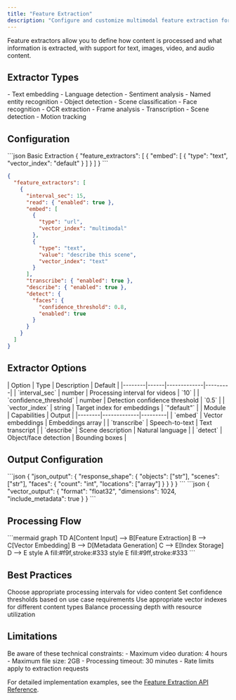 ```yaml
---
title: "Feature Extraction"
description: "Configure and customize multimodal feature extraction for different content types"
---
```


<Note>
  Feature extractors allow you to define how content is processed and what information is extracted, with support for text, images, video, and audio content.
</Note>

## Extractor Types

<CardGroup cols={3}>
  <Card title="Text Processing" icon="font">
    - Text embedding
    - Language detection
    - Sentiment analysis
    - Named entity recognition
  </Card>
  
  <Card title="Image Analysis" icon="image">
    - Object detection
    - Scene classification
    - Face recognition
    - OCR extraction
  </Card>

  <Card title="Video Processing" icon="video">
    - Frame analysis
    - Transcription
    - Scene detection
    - Motion tracking
  </Card>
</CardGroup>

## Configuration

<CodeGroup>
  ```json Basic Extraction
  {
    "feature_extractors": [
      {
        "embed": [
          {
            "type": "text",
            "vector_index": "default"
          }
        ]
      }
    ]
  }
  ```

  ```json Advanced Video Processing
  {
    "feature_extractors": [
      {
        "interval_sec": 15,
        "read": { "enabled": true },
        "embed": [
          {
            "type": "url",
            "vector_index": "multimodal"
          },
          {
            "type": "text",
            "value": "describe this scene",
            "vector_index": "text"
          }
        ],
        "transcribe": { "enabled": true },
        "describe": { "enabled": true },
        "detect": {
          "faces": {
            "confidence_threshold": 0.8,
            "enabled": true
          }
        }
      }
    ]
  }
  ```
</CodeGroup>

## Extractor Options

<AccordionGroup>
  <Accordion title="Common Settings">
    | Option | Type | Description | Default |
    |--------|------|-------------|---------|
    | `interval_sec` | number | Processing interval for videos | `10` |
    | `confidence_threshold` | number | Detection confidence threshold | `0.5` |
    | `vector_index` | string | Target index for embeddings | `"default"` |
  </Accordion>

  <Accordion title="Processing Modules">
    | Module | Capabilities | Output |
    |--------|-------------|---------|
    | `embed` | Vector embeddings | Embeddings array |
    | `transcribe` | Speech-to-text | Text transcript |
    | `describe` | Scene description | Natural language |
    | `detect` | Object/face detection | Bounding boxes |
  </Accordion>
</AccordionGroup>

## Output Configuration

<Tabs>
  <Tab title="JSON Output">
    ```json
    {
      "json_output": {
        "response_shape": {
          "objects": ["str"],
          "scenes": ["str"],
          "faces": {
            "count": "int",
            "locations": ["array"]
          }
        }
      }
    }
    ```
  </Tab>

  <Tab title="Vector Output">
    ```json
    {
      "vector_output": {
        "format": "float32",
        "dimensions": 1024,
        "include_metadata": true
      }
    }
    ```
  </Tab>
</Tabs>

## Processing Flow

<Frame>
  ```mermaid
  graph TD
    A[Content Input] --> B[Feature Extraction]
    B --> C[Vector Embedding]
    B --> D[Metadata Generation]
    C --> E[Index Storage]
    D --> E
    style A fill:#f9f,stroke:#333
    style E fill:#9ff,stroke:#333
  ```
</Frame>

## Best Practices

<Steps>
  <Step title="Optimize Intervals">
    Choose appropriate processing intervals for video content
  </Step>
  <Step title="Configure Thresholds">
    Set confidence thresholds based on use case requirements
  </Step>
  <Step title="Select Indexes">
    Use appropriate vector indexes for different content types
  </Step>
  <Step title="Monitor Resources">
    Balance processing depth with resource utilization
  </Step>
</Steps>

## Limitations

<Warning>
  Be aware of these technical constraints:
  - Maximum video duration: 4 hours
  - Maximum file size: 2GB
  - Processing timeout: 30 minutes
  - Rate limits apply to extraction requests
</Warning>

For detailed implementation examples, see the [Feature Extraction API Reference](/api-reference/features/get-feature). 